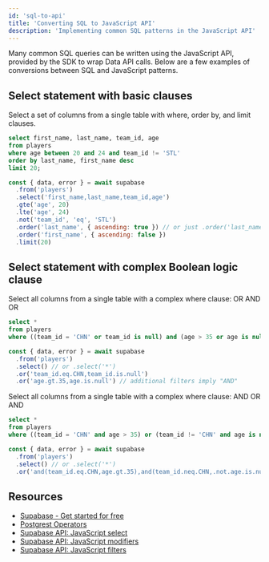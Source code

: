 ```yaml
---
id: 'sql-to-api'
title: 'Converting SQL to JavaScript API'
description: 'Implementing common SQL patterns in the JavaScript API'
---
```


Many common SQL queries can be written using the JavaScript API, provided by the SDK to wrap Data API calls. Below are a few examples of conversions between SQL and JavaScript patterns.

## Select statement with basic clauses

Select a set of columns from a single table with where, order by, and limit clauses.

```sql
select first_name, last_name, team_id, age
from players
where age between 20 and 24 and team_id != 'STL'
order by last_name, first_name desc
limit 20;
```

```js
const { data, error } = await supabase
  .from('players')
  .select('first_name,last_name,team_id,age')
  .gte('age', 20)
  .lte('age', 24)
  .not('team_id', 'eq', 'STL')
  .order('last_name', { ascending: true }) // or just .order('last_name')
  .order('first_name', { ascending: false })
  .limit(20)
```

## Select statement with complex Boolean logic clause

Select all columns from a single table with a complex where clause: OR AND OR

```sql
select *
from players
where ((team_id = 'CHN' or team_id is null) and (age > 35 or age is null));
```

```js
const { data, error } = await supabase
  .from('players')
  .select() // or .select('*')
  .or('team_id.eq.CHN,team_id.is.null')
  .or('age.gt.35,age.is.null') // additional filters imply "AND"
```

Select all columns from a single table with a complex where clause: AND OR AND

```sql
select *
from players
where ((team_id = 'CHN' and age > 35) or (team_id != 'CHN' and age is not null));
```

```js
const { data, error } = await supabase
  .from('players')
  .select() // or .select('*')
  .or('and(team_id.eq.CHN,age.gt.35),and(team_id.neq.CHN,.not.age.is.null)')
```

## Resources

- [Supabase - Get started for free](https://supabase.com)
- [Postgrest Operators](https://postgrest.org/en/stable/api.html#operators)
- [Supabase API: JavaScript select](/docs/reference/javascript/select)
- [Supabase API: JavaScript modifiers](/docs/reference/javascript/using-modifiers)
- [Supabase API: JavaScript filters](/docs/reference/javascript/using-filters)
